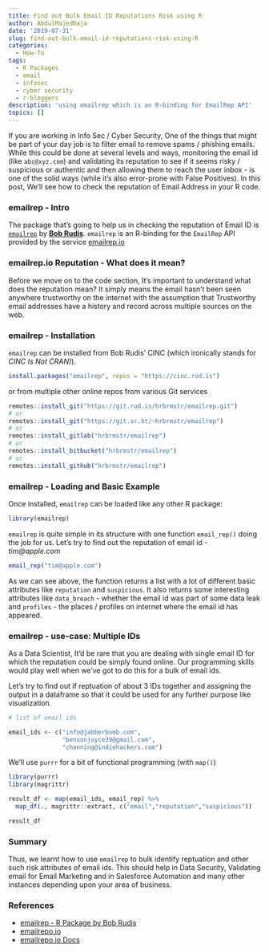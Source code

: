 ```yaml
---
title: Find out Bulk Email ID Reputations Risk using R
author: AbdulMajedRaja
date: '2019-07-31'
slug: find-out-bulk-email-id-reputations-risk-using-R
categories:
  - How-To
tags:
  - R Packages
  - email
  - infosec
  - cyber security
  - r-bloggers
description: 'using emailrep which is an R-binding for EmailRep API'
topics: []
---
```


If you are working in Info Sec / Cyber Security, One of the things that might be part of your day job is to filter email to remove spams / phishing emails. While this could be done at several levels and ways, monitoring the email id (like `abc@xyz.com`) and validating its reputation to see if it seems risky / suspicious or authentic and then allowing them to reach the user inbox - is one of the solid ways (while it's also error-prone with False Positives). In this post, We'll see how to check the reputation of Email Address in your R code. 

### emailrep - Intro

The package that's going to help us in checking the reputation of Email ID is [`emailrep`](https://github.com/hrbrmstr/emailrep) by [**Bob Rudis**](https://github.com/hrbrmstr). `emailrep` is an R-binding for the `EmailRep` API provided by the service [emailrep.io](https://emailrep.io/)

### emailrep.io Reputation - What does it mean?

Before we move on to the code section, It's important to understand what does the reputation mean? It simply means the email hasn't been seen anywhere trustworthy on the internet with the assumption that Trustworthy email addresses have a history and record across multiple sources on the web. 

### emailrep - Installation

`emailrep` can be installed from Bob Rudis' CINC (which ironically stands for *CINC Is Not CRAN)*).

```r
install.packages("emailrep", repos = "https://cinc.rud.is")
```

or from multiple other online repos from various Git services

```r
remotes::install_git("https://git.rud.is/hrbrmstr/emailrep.git")
# or
remotes::install_git("https://git.sr.ht/~hrbrmstr/emailrep")
# or
remotes::install_gitlab("hrbrmstr/emailrep")
# or
remotes::install_bitbucket("hrbrmstr/emailrep")
# or
remotes::install_github("hrbrmstr/emailrep")
```

### emailrep - Loading and Basic Example

Once installed, `emailrep` can be loaded like any other R package:

```r
library(emailrep)
```

`emailrep` is quite simple in its structure with one function `email_rep()` doing the job for us. Let's try to find out the reputation of email id - *tim@apple.com*

```r
email_rep("tim@apple.com")
```

As we can see above, the function returns a list with a lot of different basic attributes like `reputation` and `suspicious`. It also returns some interesting attributes like `data_breach` - whether the email id was part of some data leak and `profiles` - the places / profiles on internet where the email id has appeared. 

### emailrep - use-case: Multiple IDs 

As a Data Scientist, It'd be rare that you are dealing with single email ID for which the reputation could be simply found online. Our programming skills would play well when we've got to do this for a bulk of email ids. 

Let's try to find out if reptuation of about 3 IDs together and assigning the output in a dataframe so that it could be used for any further purpose like visualization. 

```r

# list of email ids

email_ids <- c("info@jabberbomb.com", 
               "bensonjoyce39@gmail.com",
               "channing@indiehackers.com")

```

We'll use `purrr` for a bit of functional programming (with `map()`)

```r
library(purrr)
library(magrittr)

result_df <- map(email_ids, email_rep) %>%
  map_df(., magrittr::extract, c("email","reputation","suspicious"))

result_df
```

### Summary

Thus, we learnt how to use `emailrep` to bulk identify reptuation and other such risk attributes of email ids. This should help in Data Security, Validating email for Email Marketing and in Salesforce Automation and many other instances depending upon your area of business. 

### References

+ [emailrep - R Package by Bob Rudis](https://github.com/hrbrmstr/emailrep)
+ [emailrepo.io](https://emailrep.io/)
+ [emailrepo.io Docs](https://emailrep.io/docs/)